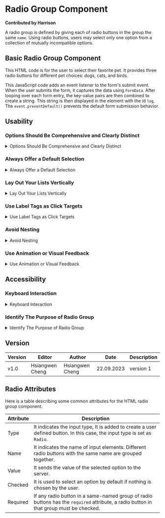 
# Radio Group Component

**Contributed by Harrison**

A radio group is defined by giving each of radio buttons in the group the same `name`. Using radio buttons, users may select only one option from a collection of mutually incompatible options.

## Basic Radio Group Component

This HTML code is for the user to select their favorite pet. It provides three radio buttons for different pet choices: dogs, cats, and birds.

This JavaScript code adds an event listener to the form's submit event. When the user submits the form, it captures the data using `FormData`. After looping over each form entry, the key-value pairs are then combined to create a string. This string is then displayed in the element with the id `log`. The `event.preventDefault()` prevents the default form submission behavior.

<CompletedRadioGroup />

## Usability

### Options Should Be Comprehensive and Clearly Distinct

<details>
  <summary>Options Should Be Comprehensive and Clearly Distinct</summary>
  Vague or misleading labels will let users be confused. Using the obvious and intuitive
  label can increase the usability. [Nielsen Norman Group](https://www.nngroup.com/articles/radio-buttons-default-selection/)
</details>

### Always Offer a Default Selection

<details>
  <summary>Always Offer a Default Selection</summary>
  The ability for users to undo and redo their actions is one of the ten UI design
  criteria. This entails allowing users to restore UI controls to their initial settings.
  This implies that radio buttons should always have precisely one choice pre-selected
  in the case of radio buttons. Choose the one that is the safest and most secure
  to avoid data loss. Checked attribute can set one option to be default. [Nielsen
  Norman Group](https://www.nngroup.com/articles/radio-buttons-default-selection/)
</details>

### Lay Out Your Lists Vertically

<details>
  <summary>Lay Out Your Lists Vertically</summary>
  Users are more used to view the radio buttons vertically. When viewing horizontal
  radio buttons, users will encounter problems. [babich.biz](https://babich.biz/radio-buttons-ux-design/)
</details>

### Use Label Tags as Click Targets

<details>
  <summary>Use Label Tags as Click Targets</summary>
  Larger target area for users to tap can increase usability. Not only let them click
  the circle button but also click the label. [babich.biz](https://babich.biz/radio-buttons-ux-design/)
</details>

### Avoid Nesting

<details>
  <summary>Avoid Nesting</summary>
  Nesting radio buttons can be confused for viewers. Keeping all options at the same
  level is important. [babich.biz](https://babich.biz/radio-buttons-ux-design/)
</details>

### Use Animation or Visual Feedback

<details>
  <summary>Use Animation or Visual Feedback</summary>
  Allow users to have post-click feedback after clicking the radio button. Don't
  let them not know that they have clicked.
</details>

## Accessibility

### Keyboard Interaction

<details>
  <summary>Keyboard Interaction</summary>
  By using keyboard, users can more easily navigate and select options instead of
  relying solely on mouse actions. Moreover, we ensure that our page adheres to accessibility
  guidelines and makes it easy for users with disabilities to access and use the
  radio group. Users can press `up` and `down` key to move the selected option.
</details>

### Identify The Purpose of Radio Group

<details>
  <summary>Identify The Purpose of Radio Group</summary>
  The radio group should have a label identifying its functionality. It can increase
  the website accessibility for disabled users.
  {/* ![Aria Label](../public/components/radioGroup/completedRadioGroup/desktop/assets/1694618143304.jpg) */}
</details>

## Version

| Version | Editor          | Author          | Date       | Description |
| ------- | --------------- | --------------- | ---------- | ----------- |
| v1.0    | Hsiangwen Cheng | Hsiangwen Cheng | 22.09.2023 | version 1   |

## Radio Attributes

Here is a table describing some common attributes for the HTML radio group component.

| Attribute | Description                                                                                                                            |
| --------- | -------------------------------------------------------------------------------------------------------------------------------------- |
| Type      | It indicates the input type, It is added to create a user defined button. In this case, the input type is set as `Radio`.              |
| Name      | It indicates the name of input elements. Different radio buttons with the same name are grouped together.                              |
| Value     | It sends the value of the selected option to the server.                                                                               |
| Checked   | It is used to select an option by default if nothing is chosen by the user.                                                            |
| Required  | If any radio button in a same-named group of radio buttons has the `required` attribute, a radio button in that group must be checked. |

